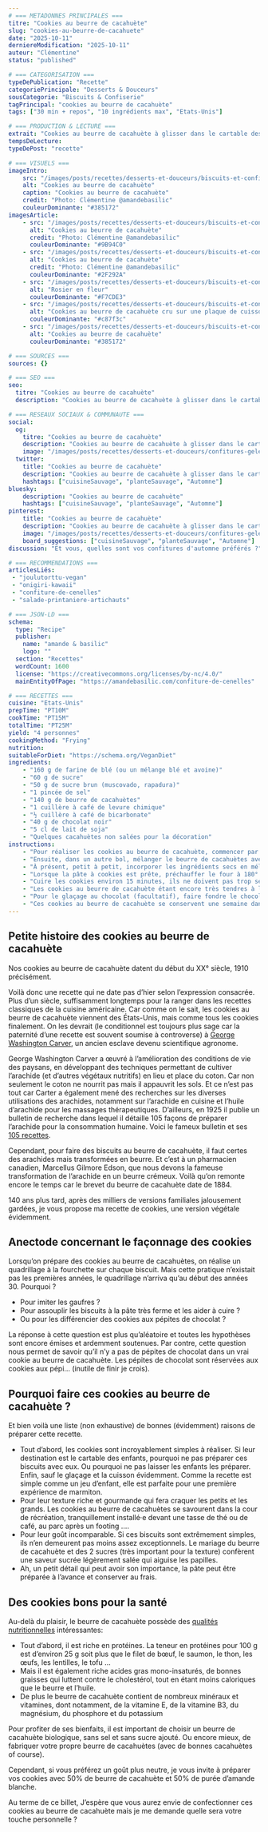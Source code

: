 ```yaml
---
# === METADONNES PRINCIPALES ===
titre: "Cookies au beurre de cacahuète"
slug: "cookies-au-beurre-de-cacahuete"
date: "2025-10-11"
derniereModification: "2025-10-11"
auteur: "Clémentine"
status: "published"

# === CATEGORISATION ===
typeDePublication: "Recette"
categoriePrincipale: "Desserts & Douceurs"
sousCategorie: "Biscuits & Confiserie"
tagPrincipal: "cookies au beurre de cacahuète"
tags: ["30 min + repos", "10 ingrédients max", "Etats-Unis"]

# === PRODUCTION & LECTURE ===
extrait: "Cookies au beurre de cacahuète à glisser dans le cartable des enfants. Une recette protéinée, gourmande et vegan."
tempsDeLecture:
typeDePost: "recette"

# === VISUELS ===
imageIntro: 
    src: "/images/posts/recettes/desserts-et-douceurs/biscuits-et-confiseries/cookies-au-beurre-de-cacahuete/Cookies-beurre-de-cacahuete-C.webp"
    alt: "Cookies au beurre de cacahuète"
    caption: "Cookies au beurre de cacahuète"
    credit: "Photo: Clémentine @amandebasilic"
    couleurDominante: "#385172"
imagesArticle:
    - src: "/images/posts/recettes/desserts-et-douceurs/biscuits-et-confiseries/cookies-au-beurre-de-cacahuete/P1290183_cookies-cuits.webp"
      alt: "Cookies au beurre de cacahuète"
      credit: "Photo: Clémentine @amandebasilic"
      couleurDominante: "#9B94C0"
    - src: "/images/posts/recettes/desserts-et-douceurs/biscuits-et-confiseries/cookies-au-beurre-de-cacahuete/Cookies-vegan-C.webp"
      alt: "Cookies au beurre de cacahuète"
      credit: "Photo: Clémentine @amandebasilic"
      couleurDominante: "#2F292A"
    - src: "/images/posts/recettes/desserts-et-douceurs/biscuits-et-confiseries/cookies-au-beurre-de-cacahuete/P1290178_rosier.webp"
      alt: "Rosier en fleur"
      couleurDominante: "#F7CDE3"
    - src: "/images/posts/recettes/desserts-et-douceurs/biscuits-et-confiseries/cookies-au-beurre-de-cacahuete/P1290176_cookie-cru.webp"
      alt: "Cookies au beurre de cacahuète cru sur une plaque de cuisson"
      couleurDominante: "#c87f3c"
    - src: "/images/posts/recettes/desserts-et-douceurs/biscuits-et-confiseries/cookies-au-beurre-de-cacahuete/Cookies-au-beurre-de-cacahuete-C.webp"
      alt: "Cookies au beurre de cacahuète"
      couleurDominante: "#385172"

# === SOURCES ===
sources: {}

# === SEO ===
seo: 
  titre: "Cookies au beurre de cacahuète"
  description: "Cookies au beurre de cacahuète à glisser dans le cartable des enfants. Une recette protéinée, gourmande et vegan."

# === RESEAUX SOCIAUX & COMMUNAUTE ===
social: 
  og:
    titre: "Cookies au beurre de cacahuète"
    description: "Cookies au beurre de cacahuète à glisser dans le cartable des enfants. Une recette protéinée, gourmande et vegan."
    image: "/images/posts/recettes/desserts-et-douceurs/confitures-gelees/confiture-de-cenelles/Confiture-de-cenelles-daubepine.webp"
  twitter:
    title: "Cookies au beurre de cacahuète"
    description: "Cookies au beurre de cacahuète à glisser dans le cartable des enfants. Une recette protéinée, gourmande et vegan."
    hashtags: ["cuisineSauvage", "planteSauvage", "Automne"]
bluesky:
    description: "Cookies au beurre de cacahuète"
    hashtags: ["cuisineSauvage", "planteSauvage", "Automne"]
pinterest:
    title: "Cookies au beurre de cacahuète"
    description: "Cookies au beurre de cacahuète à glisser dans le cartable des enfants. Une recette protéinée, gourmande et vegan."
    image: "/images/posts/recettes/desserts-et-douceurs/confitures-gelees/confiture-de-cenelles/Confiture-de-cenelles-daubepine.webp" # Format 2:3 optimisé
    board_suggestions: ["cuisineSauvage", "planteSauvage", "Automne"]
discussion: "Et vous, quelles sont vos confitures d'automne préférés ?"

# === RECOMMENDATIONS ===
articlesLiés:
 - "joulutorttu-vegan"
 - "onigiri-kawaii"
 - "confiture-de-cenelles"
 - "salade-printaniere-artichauts"

# === JSON-LD ===
schema:
  type: "Recipe"
  publisher: 
    name: "amande & basilic"
    logo: ""
  section: "Recettes"
  wordCount: 1600
  license: "https://creativecommons.org/licenses/by-nc/4.0/"
  mainEntityOfPage: "https://amandebasilic.com/confiture-de-cenelles"

# === RECETTES ===
cuisine: "Etats-Unis"
prepTime: "PT10M"
cookTime: "PT15M"
totalTime: "PT25M"
yield: "4 personnes"
cookingMethod: "Frying"
nutrition: 
suitableForDiet: "https://schema.org/VeganDiet"
ingredients:
    - "160 g de farine de blé (ou un mélange blé et avoine)"
    - "60 g de sucre"
    - "50 g de sucre brun (muscovado, rapadura)"
    - "1 pincée de sel"
    - "140 g de beurre de cacahuètes"
    - "1 cuillère à café de levure chimique"
    - "½ cuillère à café de bicarbonate"
    - "40 g de chocolat noir"
    - "5 cl de lait de soja"
    - "Quelques cacahuètes non salées pour la décoration"
instructions: 
    - "Pour réaliser les cookies au beurre de cacahuète, commencer par mélanger la farine (si possible tamisée), le sel, la levure chimique et le bicarbonate dans un bol."
    - "Ensuite, dans un autre bol, mélanger le beurre de cacahuètes avec les 2 sucres et 1 à 2 cuillères de lait de soja. Pour obtenir une pâte onctueuse, travailler la pâte à la main."
    - "À présent, petit à petit, incorporer les ingrédients secs en mélangeant entre chaque ajout. Si la pâte des cookies semble trop solide, ajouter progressivement le reste du lait de soja, et peut-être même un peu plus. Quand la pâte est homogène, la placer au frais au moins 30 minutes."
    - "Lorsque la pâte à cookies est prête, préchauffer le four à 180° et couvrir une plaque de cuisson de papier sulfurisé. Puis, à la main, former des boules de pâte d’environ 3 à 3,5 cm de diamètre et les poser sur la plaque de cuisson. Laisser un espace entre chaque futur cookie et aplatir chaque boulette avec le dos d’une fourchette pour tracer une sorte de quadrillage."
    - "Cuire les cookies environ 15 minutes, ils ne doivent pas trop se colorer, juste blondir. Puis, les laisser refroidir sur la plaque de cuisson."
    - "Les cookies au beurre de cacahuète étant encore très tendres à la sortie du four, il est nécessaire de les laisser refroidir avant de les orner d’un glaçage au chocolat."
    - "Pour le glaçage au chocolat (facultatif), faire fondre le chocolat au bain-marie et tremper chaque biscuit à moitié dans le chocolat fondu. Poser sur la plaque et laisser refroidir à nouveau."
    - "Ces cookies au beurre de cacahuète se conservent une semaine dans une boîte hermétique."
---
```


## Petite histoire des cookies au beurre de cacahuète

Nos cookies au beurre de cacahuète datent du début du XX° siècle, 1910 précisément.

Voilà donc une recette qui ne date pas d’hier selon l’expression consacrée. Plus d’un siècle, suffisamment longtemps pour la ranger dans les recettes classiques de la cuisine américaine.
Car comme on le sait, les cookies au beurre de cacahuète viennent des États-Unis, mais comme tous les cookies finalement.
On les devrait (le conditionnel est toujours plus sage car la paternité d’une recette est souvent soumise à controverse) à [George Washington Carver](https://en.wikipedia.org/wiki/George_Washington_Carver), un ancien esclave devenu scientifique agronome.

George Washington Carver a œuvré à l’amélioration des conditions de vie des paysans, en développant des techniques permettant de cultiver l’arachide (et d’autres végétaux nutritifs) en lieu et place du coton. Car non seulement le coton ne nourrit pas mais il appauvrit les sols.
Et ce n’est pas tout car Carter a également mené des recherches sur les diverses utilisations des arachides, notamment sur l’arachide en cuisine et l’huile d’arachide pour les massages thérapeutiques.
D’ailleurs, en 1925 il publie un bulletin de recherche dans lequel il détaille 105 façons de préparer l’arachide pour la consommation humaine. Voici le fameux bulletin et ses [105 recettes](https://web.archive.org/web/20070305005521/http://plantanswers.tamu.edu/recipes/peanutrecipes.html).

Cependant, pour faire des biscuits au beurre de cacahuète, il faut certes des arachides mais transformées en beurre.
Et c’est à un pharmacien canadien, Marcellus Gilmore Edson, que nous devons la fameuse transformation de l’arachide en un beurre crémeux. Voilà qu’on remonte encore le temps car le brevet du beurre de cacahuète date de 1884.

140 ans plus tard, après des milliers de versions familiales jalousement gardées, je vous propose ma recette de cookies, une version végétale évidemment.


## Anectode concernant le façonnage des cookies

Lorsqu’on prépare des cookies au beurre de cacahuètes, on réalise un quadrillage à la fourchette sur chaque biscuit.
Mais cette pratique n’existait pas les premières années, le quadrillage n’arriva qu’au début des années 30. Pourquoi ?

- Pour imiter les gaufres ?
- Pour assouplir les biscuits à la pâte très ferme et les aider à cuire ?
- Ou pour les différencier des cookies aux pépites de chocolat ?

La réponse à cette question est plus qu’aléatoire et toutes les hypothèses sont encore émises et ardemment soutenues.
Par contre, cette question nous permet de savoir qu’il n’y a pas de pépites de chocolat dans un vrai cookie au beurre de cacahuète. Les pépites de chocolat sont réservées aux cookies aux pépi… (inutile de finir je crois).

## Pourquoi faire ces cookies au beurre de cacahuète ?

Et bien voilà une liste (non exhaustive) de bonnes (évidemment) raisons de préparer cette recette.

- Tout d’abord, les cookies sont incroyablement simples à réaliser. Si leur destination est le cartable des enfants, pourquoi ne pas préparer ces biscuits avec eux. Ou pourquoi ne pas laisser les enfants les préparer. Enfin, sauf le glaçage et la cuisson évidemment.
Comme la recette est simple comme un jeu d’enfant, elle est parfaite pour une première expérience de marmiton.
- Pour leur texture riche et gourmande qui fera craquer les petits et les grands. Les cookies au beurre de cacahuètes se savourent dans la cour de récréation, tranquillement installé·e devant une tasse de thé ou de café, au parc après un footing ….
- Pour leur goût incomparable. Si ces biscuits sont extrêmement simples, ils n’en demeurent pas moins assez exceptionnels. Le mariage du beurre de cacahuète et des 2 sucres (très important pour la texture) confèrent une saveur sucrée légèrement salée qui aiguise les papilles.
- Ah, un petit détail qui peut avoir son importance, la pâte peut être préparée à l’avance et conserver au frais.

## Des cookies bons pour la santé

Au-delà du plaisir, le beurre de cacahuète possède des [qualités nutritionnelles](https://fdc.nal.usda.gov/fdc-app.html#/food-details/1100559/nutrients) intéressantes:

- Tout d’abord, il est riche en protéines. La teneur en protéines pour 100 g est d’environ 25 g soit plus que le filet de bœuf, le saumon, le thon, les œufs, les lentilles, le tofu …
- Mais il est également riche acides gras mono-insaturés, de bonnes graisses qui luttent contre le cholestérol, tout en étant moins caloriques que le beurre et l’huile.
- De plus le beurre de cacahuète contient de nombreux minéraux et vitamines, dont notamment,
de la vitamine E, de la vitamine B3, du magnésium, du phosphore et du potassium

Pour profiter de ses bienfaits, il est important de choisir un beurre de cacahuète biologique, sans sel et sans sucre ajouté. Ou encore mieux, de fabriquer votre propre beurre de cacahuètes (avec de bonnes cacahuètes of course).

Cependant, si vous préférez un goût plus neutre, je vous invite à préparer vos cookies avec 50% de beurre de cacahuète et 50% de purée d’amande blanche.

Au terme de ce billet, J’espère que vous aurez envie de confectionner ces cookies au beurre de cacahuète mais je me demande quelle sera votre touche personnelle ?
